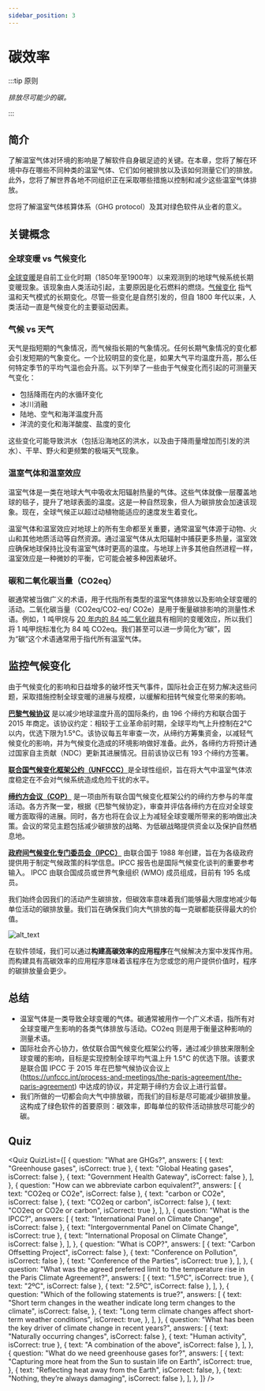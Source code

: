 ```yaml
---
sidebar_position: 3
---
```



# 碳效率

:::tip 原则

_排放尽可能少的碳。_

:::

## 简介

了解温室气体对环境的影响是了解软件自身碳足迹的关键。在本章，您将了解在环境中存在哪些不同种类的温室气体、它们如何被排放以及该如何测量它们的排放。此外，您将了解世界各地不同组织正在采取哪些措施以控制和减少这些温室气体排放。

您将了解温室气体核算体系（GHG protocol）及其对绿色软件从业者的意义。

## 关键概念

### 全球变暖 vs 气候变化

[全球变暖](https://climate.nasa.gov/global-warming-vs-climate-change/)是自前工业化时期（1850年至1900年）以来观测到的地球气候系统长期变暖现象。该现象由人类活动引起，主要原因是化石燃料的燃烧。[气候变化](https://climate.nasa.gov/global-warming-vs-climate-change/) 指气温和天气模式的长期变化。尽管一些变化是自然引发的，但自 1800 年代以来，人类活动一直是气候变化的主要驱动因素。

### 气候 vs 天气

天气是指短期的气象情况，而气候指长期的气象情况。任何长期气象情况的变化都会引发短期的气象变化。一个比较明显的变化是，如果大气平均温度升高，那么任何特定季节的平均气温也会升高。以下列举了一些由于气候变化而引起的可测量天气变化：

- 包括降雨在内的水循环变化
- 冰川消融
- 陆地、空气和海洋温度升高
- 洋流的变化和海洋酸度、盐度的变化

这些变化可能导致洪水（包括沿海地区的洪水，以及由于降雨量增加而引发的洪水）、干旱、野火和更频繁的极端天气现象。

### 温室气体和温室效应

温室气体是一类在地球大气中吸收太阳辐射热量的气体。这些气体就像一层覆盖地球的毯子，提升了地球表面的温度。这是一种自然现象，但人为碳排放会加速该现象。现在，全球气候正以超过动植物能适应的速度发生着变化。

温室气体和温室效应对地球上的所有生命都至关重要，通常温室气体源于动物、火山和其他地质活动等自然资源。通过温室气体从太阳辐射中捕获更多热量，温室效应确保地球保持比没有温室气体时更高的温度。与地球上许多其他自然进程一样，温室效应是一种微妙的平衡，它可能会被多种因素破坏。

### 碳和二氧化碳当量（CO2eq）

碳通常被当做广义的术语，用于代指所有类型的温室气体排放以及影响全球变暖的活动。二氧化碳当量（CO2eq/CO2-eq/ CO2e）是用于衡量碳排影响的测量性术语。例如，1 吨甲烷与 [20 年内的 84 吨二氧化碳](https://energy.ec.europa.eu/topics/oil-gas-and-coal/macet-emissions_en)具有相同的变暖效应，所以我们将 1 吨甲烷标准化为 84 吨 CO2eq。我们甚至可以进一步简化为“碳”，因为“碳”这个术语通常用于指代所有温室气体。

## 监控气候变化

由于气候变化的影响和日益增多的破坏性天气事件，国际社会正在努力解决这些问题，采取措施控制全球变暖的进展与规模，以缓解和扭转气候变化带来的影响。

[**巴黎气候协议**](https://unfccc.int/process-and-meetings/the-paris-agreement/the-paris-agreement) 是以减少地球温度升高的国际条约，由 196 个缔约方和联合国于 2015 年商定。该协议约定：相较于工业革命前时期，全球平均气上升控制在2°C以内，优选下限为1.5°C。该协议每五年审查一次，从缔约方筹集资金，以减轻气候变化的影响，并为气候变化造成的环境影响做好准备。此外，各缔约方将预计通过国家自主贡献（NDC）更新其进展情况。目前该协议已有 193 个缔约方签署。

[**联合国气候变化框架公约（UNFCCC）**](https://unfccc.int/process-and-meetings/the-convention/what-is-the-united-nations-framework-convention-on-climate-change)是全球性组织，旨在将大气中温室气体浓度稳定在不会对气候系统造成危险干扰的水平。

[**缔约方会议（COP）**](https://unfccc.int/process/bodies/supreme-bodies/conference-of-the-parties-cop) 是一项由所有联合国气候变化框架公约的缔约方参与的年度活动。各方齐聚一堂，根据《巴黎气候协定》，审查并评估各缔约方在应对全球变暖方面取得的进展。同时，各方也将在会议上为减轻全球变暖所带来的影响做出决策。会议的常见主题包括减少碳排放的战略、为低碳战略提供资金以及保护自然栖息地。

[**政府间气候变化专门委员会（IPCC）**](https://www.ipcc.ch/about/) 由联合国于 1988 年创建，旨在为各级政府提供用于制定气候政策的科学信息。IPCC 报告也是国际气候变化谈判的重要参考输入。 IPCC 由联合国成员或世界气象组织 (WMO) 成员组成，目前有 195 名成员。

我们始终会因我们的活动产生碳排放，但碳效率意味着我们能够最大限度地减少每单位活动的碳排放量。我们旨在确保我们向大气排放的每一克碳都能获得最大的价值。

![alt_text](./images/02_monitoring_climate_change.png "image_tooltip")

在软件领域，我们可以通过**构建高碳效率的应用程序**在气候解决方案中发挥作用。而构建具有高碳效率的应用程序意味着该程序在为您或您的用户提供价值时，程序的碳排放量会更少。

## 总结

- 温室气体是一类导致全球变暖的气体。碳通常被用作一个广义术语，指所有对全球变暖产生影响的各类气体排放与活动。CO2eq 则是用于衡量这种影响的测量术语。
- 国际社会齐心协力，依仗联合国气候变化框架公约等，通过减少排放来限制全球变暖的影响，目标是实现控制全球平均气温上升 1.5°C 的优选下限。该要求是联合国 IPCC 于 2015 年在巴黎气候协议会议上(https://unfccc.int/process-and-meetings/the-paris-agreement/the-paris-agreement) 中达成的协议，并定期于缔约方会议上进行监督。
- 我们所做的一切都会向大气中排放碳，而我们的目标是尽可能减少碳排放量。这构成了绿色软件的首要原则：碳效率，即每单位的软件活动排放尽可能少的碳。

## Quiz

<Quiz
  QuizList={[
    {
      question: "What are GHGs?",
      answers: [
        { text: "Greenhouse gases", isCorrect: true },
        { text: "Global Heating gases", isCorrect: false },
        { text: "Government Health Gateway", isCorrect: false },
      ],
    },
    {
      question: "How can we abbreviate carbon equivalent?",
      answers: [
        { text: "CO2eq or CO2e", isCorrect: false },
        { text: "carbon or CO2e", isCorrect: false },
        { text: "CO2eq or carbon", isCorrect: false },
        { text: "CO2eq or CO2e or carbon", isCorrect: true },
      ],
    },
    {
      question: "What is the IPCC?",
      answers: [
        { text: "International Panel on Climate Change", isCorrect: false },
        { text: "Intergovernmental Panel on Climate Change", isCorrect: true },
        { text: "International Proposal on Climate Change", isCorrect: false },
      ],
    },
    {
      question: "What is COP?",
      answers: [
        { text: "Carbon Offsetting Project", isCorrect: false },
        { text: "Conference on Pollution", isCorrect: false },
        { text: "Conference of the Parties", isCorrect: true },
      ],
    },
    {
      question:
        "What was the agreed preferred limit to the temperature rise in the Paris Climate Agreement?",
      answers: [
        { text: "1.5ºC", isCorrect: true },
        { text: "2ºC", isCorrect: false },
        { text: "2.5ºC", isCorrect: false },
      ],
    },
    {
      question: "Which of the following statements is true?",
      answers: [
        {
          text: "Short term changes in the weather indicate long term changes to the climate",
          isCorrect: false,
        },
        {
          text: "Long term climate changes affect short-term weather conditions",
          isCorrect: true,
        },
      ],
    },
    {
      question:
        "What has been the key driver of climate change in recent years?",
      answers: [
        { text: "Naturally occurring changes", isCorrect: false },
        { text: "Human activity", isCorrect: true },
        { text: "A combination of the above", isCorrect: false },
      ],
    },
    {
      question: "What do we need greenhouse gases for?",
      answers: [
        {
          text: "Capturing more heat from the Sun to sustain life on Earth",
          isCorrect: true,
        },
        {
          text: "Reflecting heat away from the Earth",
          isCorrect: false,
        },
        { text: "Nothing, they’re always damaging", isCorrect: false },
      ],
    },
  ]}
/>